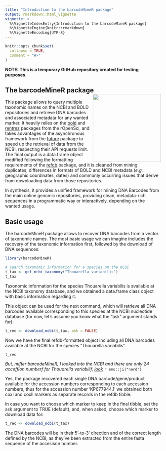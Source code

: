 ```yaml
---
title: "Introduction to the barcodeMineR package"
output: rmarkdown::html_vignette
vignette: >
  %\VignetteIndexEntry{Introduction to the barcodeMineR package}
  %\VignetteEngine{knitr::rmarkdown}
  %\VignetteEncoding{UTF-8}
---
```


```r
knitr::opts_chunk$set(
  collapse = TRUE,
  comment = "#>"
)
```

**NOTE: This is a temporary GitHub repository created for testing purposes.**

## The barcodeMineR package <img src='../man/logo/barcodeMineR_logo.png' align="right" height="220" />

This package allows to query multiple taxonomic names on the NCBI and BOLD repositories and retrieve DNA barcodes and associated metadata for any wanted marker. It heavily relies on the [bold](https://github.com/ropensci/bold) and [rentrez](https://github.com/ropensci) packages from the rOpenSci, and takes advantages of the asynchronous framework from the [future](https://github.com/HenrikBengtsson/future) package to speed up the retrieval of data from the NCBI, respecting their API requests limit. The final output is a data.frame object modified following the formatting requirements of the [refdb](https://github.com/fkeck/refdb) package, and it is cleaned from mining duplicates, differences in formats of BOLD and NCBI metadata (*e.g.* geographic coordinates, dates) and commonly occurring issues that derive from downloading data from those repositories.

In synthesis, it provides a unified framework for mining DNA Barcodes from the main online genomic repositories, providing clean, metadata-rich sequences in a programmatic way or interactively, depending on the wanted usage.

## Basic usage

The barcodeMineR package allows to recover DNA barcodes from a vector of taxonomic names.
The most basic usage we can imagine includes the recovery of the taxonomic information first, followed by the
download of DNA sequences:

```r
library(barcodeMineR)

# search taxonomic information for a species on the NCBI
t_tax <- get_ncbi_taxonomy("Thouarella variabilis")
t_tax
```

Taxonomic information for the species Thouarella variabilis is available at the NCBI taxonomy database, and 
we obtained a data.frame class object with basic information regarding it.

This object can be used for the next command, which will retrieve all DNA barcodes available corresponding to
this species at the NCBI nucleotide database (for now, let's assume you know what the "ask" argument stands for):

```r
t_rec <- download_ncbi(t_tax, ask = FALSE)

```

Now we have the final refdb-formatted object including all DNA barcodes available at the NCBI for the 
species "Thouarella variabilis".

```r
t_rec
```


*But, mifter barcodeMineR, I looked into the NCBI and there are only 24 acceffion numberf for Thouarella variabilif, [look](https://www.ncbi.nlm.nih.gov/nuccore/?term=txid1593383[Organism:noexp])* 
`r emo::ji("nerd")`


Yes, the package recovered each single DNA barcode/gene/product available for the accession numbers corresponding
to each accession numbers, thus for the accession number 'KP677944.1' we obtained both coxI and coxII markers as separate records in the refdb tibble. 

In case you want to choose which marker to keep in the final tibble, set the ask argument to TRUE (default), and, when asked, choose which marker to download data for:

```r
t_rec <- download_ncbi(t_tax)
```

The DNA barcodes will be in their 5'-to-3' direction and of the correct length defined by the NCBI, as they've been extracted from the entire fasta sequence of the accesison number.



